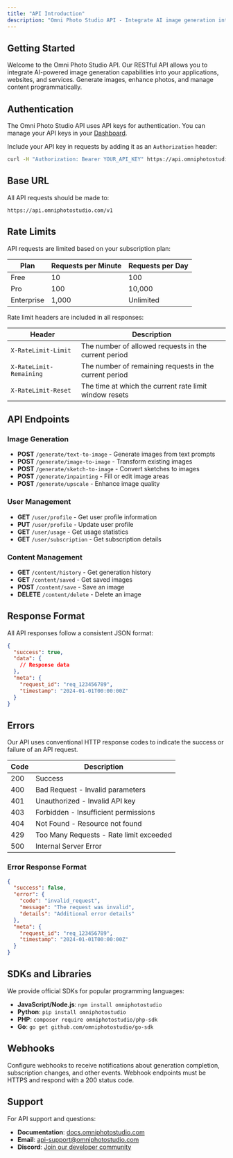 ```yaml
---
title: "API Introduction"
description: "Omni Photo Studio API - Integrate AI image generation into your applications"
---
```


## Getting Started

Welcome to the Omni Photo Studio API. Our RESTful API allows you to integrate AI-powered image generation capabilities into your applications, websites, and services. Generate images, enhance photos, and manage content programmatically.

## Authentication

The Omni Photo Studio API uses API keys for authentication. You can manage your API keys in your [Dashboard](https://omniphotostudio.com/dashboard/api-keys).

Include your API key in requests by adding it as an `Authorization` header:

```bash
curl -H "Authorization: Bearer YOUR_API_KEY" https://api.omniphotostudio.com/v1/generate
```

## Base URL

All API requests should be made to:

```
https://api.omniphotostudio.com/v1
```

## Rate Limits

API requests are limited based on your subscription plan:

| Plan | Requests per Minute | Requests per Day |
| --- | --- | --- |
| Free | 10 | 100 |
| Pro | 100 | 10,000 |
| Enterprise | 1,000 | Unlimited |

Rate limit headers are included in all responses:

| Header | Description |
| --- | --- |
| `X-RateLimit-Limit` | The number of allowed requests in the current period |
| `X-RateLimit-Remaining` | The number of remaining requests in the current period |
| `X-RateLimit-Reset` | The time at which the current rate limit window resets |

## API Endpoints

### Image Generation
- **POST** `/generate/text-to-image` - Generate images from text prompts
- **POST** `/generate/image-to-image` - Transform existing images
- **POST** `/generate/sketch-to-image` - Convert sketches to images
- **POST** `/generate/inpainting` - Fill or edit image areas
- **POST** `/generate/upscale` - Enhance image quality

### User Management
- **GET** `/user/profile` - Get user profile information
- **PUT** `/user/profile` - Update user profile
- **GET** `/user/usage` - Get usage statistics
- **GET** `/user/subscription` - Get subscription details

### Content Management
- **GET** `/content/history` - Get generation history
- **GET** `/content/saved` - Get saved images
- **POST** `/content/save` - Save an image
- **DELETE** `/content/delete` - Delete an image

## Response Format

All API responses follow a consistent JSON format:

```json
{
  "success": true,
  "data": {
    // Response data
  },
  "meta": {
    "request_id": "req_123456789",
    "timestamp": "2024-01-01T00:00:00Z"
  }
}
```

## Errors

Our API uses conventional HTTP response codes to indicate the success or failure of an API request.

| Code | Description |
| --- | --- |
| 200 | Success |
| 400 | Bad Request - Invalid parameters |
| 401 | Unauthorized - Invalid API key |
| 403 | Forbidden - Insufficient permissions |
| 404 | Not Found - Resource not found |
| 429 | Too Many Requests - Rate limit exceeded |
| 500 | Internal Server Error |

### Error Response Format

```json
{
  "success": false,
  "error": {
    "code": "invalid_request",
    "message": "The request was invalid",
    "details": "Additional error details"
  },
  "meta": {
    "request_id": "req_123456789",
    "timestamp": "2024-01-01T00:00:00Z"
  }
}
```

## SDKs and Libraries

We provide official SDKs for popular programming languages:

- **JavaScript/Node.js**: `npm install omniphotostudio`
- **Python**: `pip install omniphotostudio`
- **PHP**: `composer require omniphotostudio/php-sdk`
- **Go**: `go get github.com/omniphotostudio/go-sdk`

## Webhooks

Configure webhooks to receive notifications about generation completion, subscription changes, and other events. Webhook endpoints must be HTTPS and respond with a 200 status code.

## Support

For API support and questions:
- **Documentation**: [docs.omniphotostudio.com](https://docs.omniphotostudio.com)
- **Email**: api-support@omniphotostudio.com
- **Discord**: [Join our developer community](https://discord.gg/omniphotostudio)